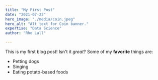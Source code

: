 ```yaml
---
title: "My First Post"
date: "2021-07-23"
hero_image: "./media/coin.jpeg"
hero_alt: "Alt text for Coin banner."
expertise: "Data Science"
author: "Rho Lall"

---
```

This is my first blog post! Isn't it *great*?
Some of my **favorite** things are:
* Petting dogs
* Singing
* Eating potato-based foods